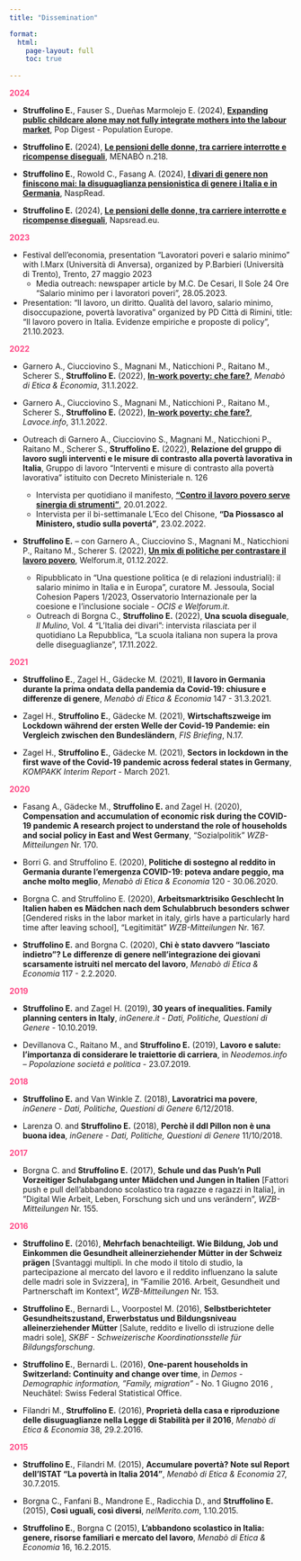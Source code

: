 ```yaml
---
title: "Dissemination"

format:
  html:
    page-layout: full
    toc: true
    
---
```


<span style="color: #FF4785;">**2024**</span>

  * **Struffolino E.**, Fauser S., Dueñas Marmolejo E. (2024), [**Expanding public childcare alone may not fully integrate mothers into the labour market**](https://population-europe.eu/research/popdigests/expanding-public-childcare-alone-may-not-fully-integrate-mothers-labour-market), Pop Digest - Population Europe.

  * **Struffolino E.** (2024), [**Le pensioni delle donne, tra carriere interrotte e ricompense diseguali**](https://naspread.eu/it/contributi-it/articoli-it/le-pensioni-delle-donne-tra-carriere-interrotte-e-ricompense-diseguali.html), MENABÒ n.218.
  
  * **Struffolino E.**, Rowold C., Fasang A. (2024), [**I divari di genere non finiscono mai: la disuguaglianza pensionistica di genere i Italia e in Germania**](https://eticaeconomia.it/i-divari-di-genere-non-finiscono-mai-la-disuguaglianza-pensionistica-di-genere-in-italia-e-in-germania/), NaspRead.


  * **Struffolino E.** (2024), [**Le pensioni delle donne, tra carriere interrotte e ricompense diseguali**](https://naspread.eu/it/contributi-it/articoli-it/le-pensioni-delle-donne-tra-carriere-interrotte-e-ricompense-diseguali.html), Napsread.eu.

<span style="color: #FF4785;">**2023**</span>

- Festival dell’economia, presentation “Lavoratori poveri e salario minimo” with I.Marx (Università di Anversa), organized by P.Barbieri (Università di Trento), Trento, 27 maggio 2023
    * Media outreach: newspaper article by M.C. De Cesari, Il Sole 24 Ore “Salario minimo per i lavoratori poveri”, 28.05.2023.
    
    
- Presentation: “Il lavoro, un diritto. Qualità del lavoro, salario minimo, disoccupazione, povertà lavorativa” organized by PD Città di Rimini, title: “Il lavoro povero in Italia. Evidenze empiriche e proposte di policy”, 21.10.2023.

<span style="color: #FF4785;">**2022**</span>

  * Garnero A., Ciucciovino S., Magnani M., Naticchioni P., Raitano M., Scherer S., **Struffolino E.** (2022), [**In-work poverty: che fare?**](https://archivio.eticaeconomia.it/in-work-poverty-che-fare/), *Menabò di Etica & Economia*, 31.1.2022.  

  * Garnero A., Ciucciovino S., Magnani M., Naticchioni P., Raitano M., Scherer S., **Struffolino E.** (2022), [**In-work poverty: che fare?**](https://www.lavoce.info/archives/92886/cinque-proposte-contro-la-poverta-lavorativa/), *Lavoce.info*, 31.1.2022.  

  * Outreach di Garnero A., Ciucciovino S., Magnani M., Naticchioni P., Raitano M., Scherer S., **Struffolino E.** (2022), **Relazione del gruppo di lavoro sugli interventi e le misure di contrasto alla povertà lavorativa in Italia**, Gruppo di lavoro “Interventi e misure di contrasto alla povertà lavorativa” istituito con Decreto Ministeriale n. 126 
    * 	Intervista per quotidiano il manifesto, [**“Contro il lavoro povero serve sinergia di strumenti”**](https://ilmanifesto.it/contro-il-lavoro-povero-serve-sinergia-di-strumenti ), 20.01.2022. 
    * 	Intervista per il bi-settimanale L’Eco del Chisone, **“Da Piossasco al Ministero, studio sulla povertá”**, 23.02.2022.

  * **Struffolino E.**  – con Garnero A., Ciucciovino S., Magnani M., Naticchioni P., Raitano M., Scherer S. (2022), [**Un mix di politiche per contrastare il lavoro povero**](https://welforum.it/un-mix-di-politiche-per-contrastare-il-lavoro-povero/ ), Welforum.it, 01.12.2022. 
    *	Ripubblicato in “Una questione politica (e di relazioni industriali): il salario minimo in Italia e in Europa", curatore M. Jessoula, Social Cohesion Papers 1/2023, Osservatorio Internazionale per la coesione e l'inclusione sociale - *OCIS e Welforum.it*.
    * Outreach di Borgna C., **Struffolino E.** (2022), **Una scuola diseguale**, *Il Mulino*, Vol. 4 “L’Italia dei divari”: intervista rilasciata per il quotidiano La Repubblica, “La scuola italiana non supera la prova delle diseguaglianze”, 17.11.2022.

<span style="color: #FF4785;">**2021**</span>

  * **Struffolino E.**, Zagel H., Gädecke M. (2021), **Il lavoro in Germania durante la prima ondata della pandemia da Covid-19: chiusure e differenze di genere**, *Menabò di Etica & Economia* 147 - 31.3.2021.

  * Zagel H., **Struffolino E.**, Gädecke M. (2021), **Wirtschaftszweige im Lockdown während der ersten Welle der Covid-19 Pandemie: ein Vergleich zwischen den Bundesländern**, *FIS Briefing*, N.17.

  * Zagel H., **Struffolino E.**, Gädecke M. (2021), **Sectors in lockdown in the first wave of the Covid-19 pandemic across federal states in Germany**, *KOMPAKK Interim Report* - March 2021.

<span style="color: #FF4785;">**2020**</span>

  * Fasang A., Gädecke M., **Struffolino E.** and Zagel H. (2020), **Compensation and accumulation of economic risk during the COVID-19 pandemic A research project to understand the role of households and social policy in East and West Germany**,  “Sozialpolitik” *WZB-Mitteilungen* Nr. 170.

  * Borri G. and Struffolino E. (2020), **Politiche di sostegno al reddito in Germania durante l’emergenza COVID-19: poteva andare peggio, ma anche molto meglio**, *Menabò di Etica & Economia* 120 - 30.06.2020.

  * Borgna C. and Struffolino E. (2020), **Arbeitsmarktrisiko Geschlecht In Italien haben es Mädchen nach dem Schulabbruch besonders schwer** [Gendered risks in the labor market in italy, girls have a particularly hard time after leaving school], “Legitimität” *WZB-Mitteilungen* Nr. 167.

  * **Struffolino E.** and Borgna C. (2020), **Chi è stato davvero “lasciato indietro”? Le differenze di genere nell’integrazione dei giovani scarsamente istruiti nel mercato del lavoro**, *Menabò di Etica & Economia* 117 - 2.2.2020.

<span style="color: #FF4785;">**2019**</span>

  * **Struffolino E.** and Zagel H. (2019), **30 years of inequalities. Family planning centers in Italy**, *inGenere.it - Dati, Politiche, Questioni di Genere* - 10.10.2019.

  * Devillanova C., Raitano M., and **Struffolino E.** (2019), **Lavoro e salute: l’importanza di considerare le traiettorie di carriera**, in *Neodemos.info – Popolazione societá e politica* - 23.07.2019.

<span style="color: #FF4785;">**2018**</span>

  * **Struffolino E.** and Van Winkle Z. (2018), **Lavoratrici ma povere**, *inGenere - Dati, Politiche, Questioni di Genere* 6/12/2018.

  * Larenza O. and **Struffolino E.** (2018), **Perchè il ddl Pillon non è una buona idea**, *inGenere - Dati, Politiche, Questioni di Genere* 11/10/2018.

<span style="color: #FF4785;">**2017**</span>

  * Borgna C. and **Struffolino E.** (2017), **Schule und das Push’n Pull Vorzeitiger Schulabgang unter Mädchen und Jungen in Italien** [Fattori push e pull dell’abbandono scolastico tra ragazze e ragazzi in Italia], in ”Digital Wie Arbeit, Leben, Forschung sich und uns verändern”, *WZB-Mitteilungen* Nr. 155.
    
<span style="color: #FF4785;">**2016**</span>

  * **Struffolino E.** (2016), **Mehrfach benachteiligt. Wie Bildung, Job und Einkommen die Gesundheit alleinerziehender Mütter in der Schweiz prägen** [Svantaggi multipli. In che modo il titolo di studio, la partecipazione al mercato del lavoro e il reddito influenzano la salute delle madri sole in Svizzera], in ”Familie 2016. Arbeit, Gesundheit und Partnerschaft im Kontext”, *WZB-Mitteilungen* Nr. 153.
    
  * **Struffolino E.**, Bernardi L., Voorpostel M. (2016), **Selbstberichteter Gesundheitszustand, Erwerbstatus und Bildungsniveau alleinerziehender Mütter** [Salute, reddito e livello di istruzione delle madri sole], *SKBF - Schweizerische Koordinationsstelle für Bildungsforschung*.

  * **Struffolino E.**, Bernardi L. (2016), **One-parent households in Switzerland: Continuity and change over time**, in *Demos - Demographic information, ”Family, migration”* - No. 1 Giugno 2016 , Neuchâtel: Swiss Federal Statistical Office.

  * Filandri M., **Struffolino E.** (2016), **Proprietà della casa e riproduzione delle disuguaglianze nella Legge di Stabilità per il 2016**, *Menabò di Etica & Economia* 38, 29.2.2016.

<span style="color: #FF4785;">**2015**</span>

  * **Struffolino E.**, Filandri M. (2015), **Accumulare povertà? Note sul Report dell’ISTAT “La povertà in Italia 2014”**, *Menabò di Etica & Economia* 27, 30.7.2015.

  * Borgna C., Fanfani B., Mandrone E., Radicchia D., and **Struffolino E.** (2015), **Così uguali, così diversi**, *nelMerito.com*, 1.10.2015.

  * **Struffolino E.**, Borgna C (2015), **L’abbandono scolastico in Italia: genere, risorse familiari e mercato del lavoro**, *Menabò di Etica & Economia* 16, 16.2.2015.

